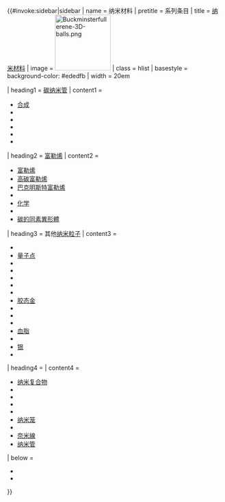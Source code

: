 {{#invoke:sidebar|sidebar
| name = 纳米材料
| pretitle     = 系列条目
| title        = [[纳米材料]]
| image        = [[File:Buckminsterfullerene-3D-balls.png|130px]]
| class        = hlist
| basestyle    = background-color: #ededfb
| width        = 20em

| heading1     = [[碳纳米管]]
| content1     =
* [[碳纳米管的合成|合成]]
* {{le|碳纳米管化学|Carbon nanotube chemistry|化学}}
* {{le|碳纳米管的机械性能|Mechanical properties of carbon nanotubes|机械性能}}
* {{le|碳纳米管的光学性质|Optical properties of carbon nanotubes|光学性质}}
* {{le|纳米材料的应用|Potential applications of carbon nanotubes|应用领域}}
* {{le|碳纳米管的进展年谱|Timeline of carbon nanotubes|进展年谱}}

| heading2     = [[富勒烯]]
| content2     = 
* [[富勒烯]]
* [[高碳富勒烯]]
* [[巴克明斯特富勒烯]]
* {{le|C70富勒烯|C70 fullerene}}
* [[富勒烯化学|化学]]
* {{le|碳納米材料毒理學|Toxicology of carbon nanomaterials|对健康的影响}}
* [[碳的同素異形體]]

| heading3     = 其他[[纳米颗粒|纳米粒子]]
| content3     = 
* {{le|碳量子點|Carbon quantum dots|量子点}}
* [[量子点]]
* {{le|氧化铝纳米粒子|Aluminium oxide nanoparticle|氧化铝}}
* {{le|纳米纤维素|Nanocellulose|纤维素}}
* {{le|陶瓷纳米粒子|Ceramic nanoparticle|陶瓷}}
* {{le|氧化钴纳米粒子|Cobalt oxide nanoparticle|氧化钴}}
* {{le|铜纳米粒子|Copper nanoparticle|铜}}
* [[奈米黃金|胶态金]]
* {{le|铁纳米粒子|Iron nanoparticle|铁}}
* {{le|氧化铁纳米颗粒|Iron oxide nanoparticle|氧化铁}}
* {{le|铁铂纳米粒子|Iron–platinum nanoparticle|铁铂}}
* [[固体脂质纳米粒|血脂]]
* {{le|铂纳米粒子|Platinum nanoparticle|铂}}
* [[银纳米粒子|银]]
* {{le|二氧化钛纳米粒子|Titanium dioxide nanoparticle|二氧化钛}}

| heading4     = {{le|纳米结构|Nanostructure|纳米结构材料}}
| content4     =
* [[纳米复合物]]
* {{le|纳米泡沫|Nanofoam}}
* {{le|纳米多孔材料|Nanoporous materials}}
* {{le|纳米晶材料|Nanocrystalline material}}
* {{le|纳米棒|Nanorod}}
* [[纳米笼]]
* {{le|纳米柱|Nanopillar}}
* [[奈米線]]
* [[纳米管]]

| below        = 
* {{portal-inline|科學}}
* {{portal-inline|技術}}

}}<noinclude>{{doc|content=

[[Category:纳米技术模板]]
[[Category:技术和应用科学侧边栏模板]]

}}</noinclude>